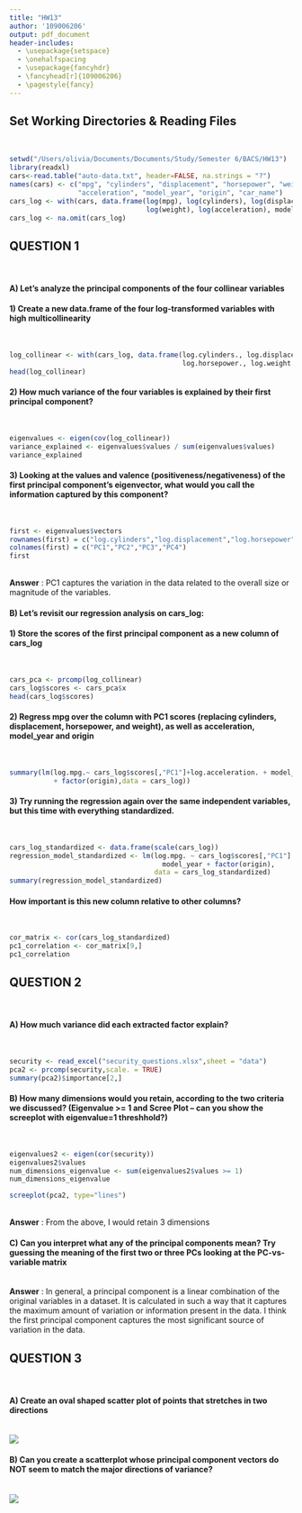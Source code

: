 ```yaml
---
title: "HW13"
author: '109006206'
output: pdf_document
header-includes:
  - \usepackage{setspace}
  - \onehalfspacing
  - \usepackage{fancyhdr}
  - \fancyhead[r]{109006206}
  - \pagestyle{fancy}
---
```


## Set Working Directories & Reading Files
<br>

```r
setwd("/Users/olivia/Documents/Documents/Study/Semester 6/BACS/HW13")
library(readxl)
cars<-read.table("auto-data.txt", header=FALSE, na.strings = "?")
names(cars) <- c("mpg", "cylinders", "displacement", "horsepower", "weight", 
                 "acceleration", "model_year", "origin", "car_name")
cars_log <- with(cars, data.frame(log(mpg), log(cylinders), log(displacement), log(horsepower), 
                                  log(weight), log(acceleration), model_year, origin))
cars_log <- na.omit(cars_log)
```

## QUESTION 1
<br>

#### A) Let’s analyze the principal components of the four collinear variables

#### 1) Create a new data.frame of the four log-transformed variables with high multicollinearity

\
```r
log_collinear <- with(cars_log, data.frame(log.cylinders., log.displacement., 
                                           log.horsepower., log.weight.))
head(log_collinear)
```

#### 2) How much variance of the four variables is explained by their first principal component?

\
```r
eigenvalues <- eigen(cov(log_collinear))
variance_explained <- eigenvalues$values / sum(eigenvalues$values)
variance_explained
```

#### 3) Looking at the values and valence (positiveness/negativeness) of the first principal component’s eigenvector, what would you call the information captured by this component?

\
```r
first <- eigenvalues$vectors
rownames(first) = c("log.cylinders","log.displacement","log.horsepower","log.weight")
colnames(first) = c("PC1","PC2","PC3","PC4")
first
```

\
**Answer** : PC1 captures the variation in the data related to the overall size or magnitude of the variables. 

#### B) Let’s revisit our regression analysis on cars_log:

#### 1) Store the scores of the first principal component as a new column of cars_log

\
```r
cars_pca <- prcomp(log_collinear)
cars_log$scores <- cars_pca$x
head(cars_log$scores)
```

#### 2) Regress mpg over the column with PC1 scores (replacing cylinders, displacement, horsepower, and weight), as well as acceleration, model_year and origin

\
```r
summary(lm(log.mpg.~ cars_log$scores[,"PC1"]+log.acceleration. + model_year 
           + factor(origin),data = cars_log))
```

#### 3) Try running the regression again over the same independent variables, but this time with everything standardized.

\
```r
cars_log_standardized <- data.frame(scale(cars_log))
regression_model_standardized <- lm(log.mpg. ~ cars_log$scores[,"PC1"] + log.acceleration. + 
                                      model_year + factor(origin), 
                                    data = cars_log_standardized)
summary(regression_model_standardized)
```


#### How important is this new column relative to other columns?

\
```r
cor_matrix <- cor(cars_log_standardized)
pc1_correlation <- cor_matrix[9,]
pc1_correlation
```
\newpage

## QUESTION 2
<br>

#### A) How much variance did each extracted factor explain?

\
```r
security <- read_excel("security_questions.xlsx",sheet = "data")
pca2 <- prcomp(security,scale. = TRUE)
summary(pca2)$importance[2,]
```

#### B) How many dimensions would you retain, according to the two criteria we discussed? (Eigenvalue >= 1 and Scree Plot – can you show the screeplot with eigenvalue=1 threshhold?) 

\
```r
eigenvalues2 <- eigen(cor(security))
eigenvalues2$values
num_dimensions_eigenvalue <- sum(eigenvalues2$values >= 1)
num_dimensions_eigenvalue

screeplot(pca2, type="lines")
```
\
**Answer** : From the above, I would retain 3 dimensions

\newpage

#### C) Can you interpret what any of the principal components mean? Try guessing the meaning of the first two or three PCs looking at the PC-vs-variable matrix

\
**Answer** : In general, a principal component is a linear combination of the original variables in a dataset. It is calculated in such a way that it captures the maximum amount of variation or information present in the data. I think the first principal component captures the most significant source of variation in the data.

\newpage

## QUESTION 3
<br>

#### A) Create an oval shaped scatter plot of points that stretches in two directions 

\
![](img1.png)

#### B) Can you create a scatterplot whose principal component vectors do NOT seem to match the major directions of variance?

\
![](img2.png)